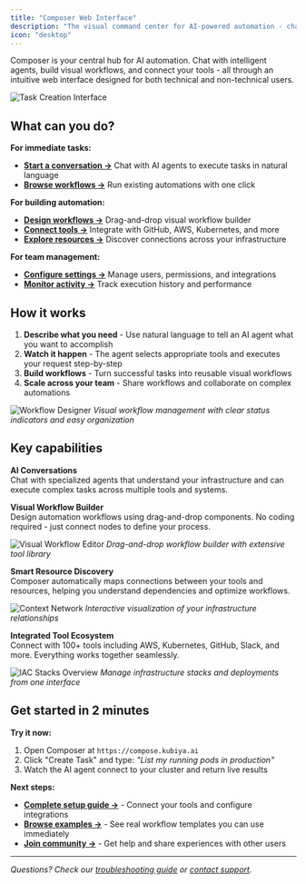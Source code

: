 ```yaml
---
title: "Composer Web Interface"
description: "The visual command center for AI-powered automation - chat with agents, build workflows, and manage integrations"
icon: "desktop"
---
```


Composer is your central hub for AI automation. Chat with intelligent agents, build visual workflows, and connect your tools - all through an intuitive web interface designed for both technical and non-technical users.

![Task Creation Interface](/assets/screenshots/composer/task-chat/task-creation-interface.png)

## What can you do?

**For immediate tasks:**
- **[Start a conversation →](/composer/task-chat)** Chat with AI agents to execute tasks in natural language
- **[Browse workflows →](/composer/workflow-designer)** Run existing automations with one click

**For building automation:**
- **[Design workflows →](/composer/workflow-designer)** Drag-and-drop visual workflow builder
- **[Connect tools →](/composer/tools)** Integrate with GitHub, AWS, Kubernetes, and more
- **[Explore resources →](/composer/context-graph)** Discover connections across your infrastructure

**For team management:**
- **[Configure settings →](/composer/settings)** Manage users, permissions, and integrations
- **[Monitor activity →](/composer/features/dashboard)** Track execution history and performance

## How it works

1. **Describe what you need** - Use natural language to tell an AI agent what you want to accomplish
2. **Watch it happen** - The agent selects appropriate tools and executes your request step-by-step  
3. **Build workflows** - Turn successful tasks into reusable visual workflows
4. **Scale across your team** - Share workflows and collaborate on complex automations

![Workflow Designer](/assets/screenshots/composer/workflow-designer/workflows-overview.png)
*Visual workflow management with clear status indicators and easy organization*

## Key capabilities

**AI Conversations**  
Chat with specialized agents that understand your infrastructure and can execute complex tasks across multiple tools and systems.

**Visual Workflow Builder**  
Design automation workflows using drag-and-drop components. No coding required - just connect nodes to define your process.

![Visual Workflow Editor](/assets/screenshots/composer/workflow-designer/visual-workflow-editor.png)
*Drag-and-drop workflow builder with extensive tool library*

**Smart Resource Discovery**  
Composer automatically maps connections between your tools and resources, helping you understand dependencies and optimize workflows.

![Context Network](/assets/screenshots/composer/context-graph/context-network-view.png)
*Interactive visualization of your infrastructure relationships*

**Integrated Tool Ecosystem**  
Connect with 100+ tools including AWS, Kubernetes, GitHub, Slack, and more. Everything works together seamlessly.

![IAC Stacks Overview](/assets/screenshots/composer/integrations/iac-stacks-overview.png)
*Manage infrastructure stacks and deployments from one interface*

## Get started in 2 minutes

**Try it now:**
1. Open Composer at `https://compose.kubiya.ai`
2. Click "Create Task" and type: *"List my running pods in production"*
3. Watch the AI agent connect to your cluster and return live results

**Next steps:**
- **[Complete setup guide →](/composer/getting-started)** - Connect your tools and configure integrations
- **[Browse examples →](/composer/workflow-designer)** - See real workflow templates you can use immediately
- **[Join community →](#)** - Get help and share experiences with other users

---

*Questions? Check our [troubleshooting guide](/troubleshooting) or [contact support](#).*